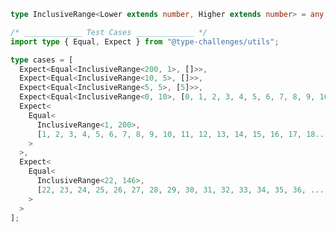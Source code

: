 ```typescript
type InclusiveRange<Lower extends number, Higher extends number> = any;

/* _____________ Test Cases _____________ */
import type { Equal, Expect } from "@type-challenges/utils";

type cases = [
  Expect<Equal<InclusiveRange<200, 1>, []>>,
  Expect<Equal<InclusiveRange<10, 5>, []>>,
  Expect<Equal<InclusiveRange<5, 5>, [5]>>,
  Expect<Equal<InclusiveRange<0, 10>, [0, 1, 2, 3, 4, 5, 6, 7, 8, 9, 10]>>,
  Expect<
    Equal<
      InclusiveRange<1, 200>,
      [1, 2, 3, 4, 5, 6, 7, 8, 9, 10, 11, 12, 13, 14, 15, 16, 17, 18..., 200]
    >
  >,
  Expect<
    Equal<
      InclusiveRange<22, 146>,
      [22, 23, 24, 25, 26, 27, 28, 29, 30, 31, 32, 33, 34, 35, 36, ..., 146]
    >
  >
];
```
